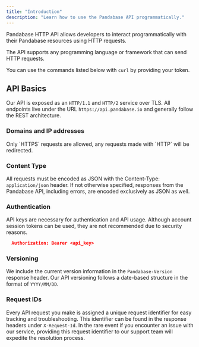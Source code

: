 ```yaml
---
title: "Introduction"
description: "Learn how to use the Pandabase API programmatically."
---
```


Pandabase HTTP API allows developers to interact programmatically with their
Pandabase resources using HTTP requests.

The API supports any programming language or framework that can send HTTP
requests.

You can use the commands listed below with `curl` by providing your token.

## API Basics

Our API is exposed as an `HTTP/1.1` and `HTTP/2` service over TLS. All endpoints live
under the URL `https://api.pandabase.io` and generally follow the REST
architecture.

### Domains and IP addresses

<Warning>
  Only `HTTPS` requests are allowed, any requests made with `HTTP` will be
  redirected.
</Warning>

### Content Type

All requests must be encoded as JSON with the Content-Type: `application/json`
header. If not otherwise specified, responses from the Pandabase API, including
errors, are encoded exclusively as JSON as well.

### Authentication

API keys are necessary for authentication and API usage. Although
account session tokens can be used, they are not recommended due to security reasons.

```json
  Authorization: Bearer <api_key>
```

### Versioning

We include the current version information in the `Pandabase-Version` response header.
Our API versioning follows a date-based structure in the format of `YYYY/MM/DD`.

### Request IDs

Every API request you make is assigned a unique request identifier for easy
tracking and troubleshooting. This identifier can be found in the response
headers under `X-Request-Id`. In the rare event if you encounter an issue with
our service, providing this request identifier to our support team will expedite
the resolution process.
